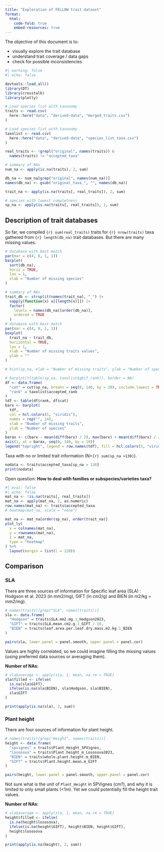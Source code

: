 ```yaml
---
title: "Exploration of FELLOW trait dataset"
format:
  html:
    code-fold: true
    embed-resources: true
---
```



The objective of this document is to:  

- visually explore the trait database  
- understand trait coverage / data gaps
- check for possible inconsistencies  


```r
#| warning: false
#| echo: false

devtools::load_all()
library(DT)
library(crosstalk)
library(plotly)

# Load species list with taxonomy
traits <- read.csv(
  here::here("data", "derived-data", "merged_traits.csv")
)

# Load species list with taxonomy
taxolist <- read.csv(
  here::here("data", "derived-data", "species_list_taxo.csv")
)

real_traits <- !grepl("original", names(traits)) &
  names(traits) != "accepted_taxa"

# summary of NAs
num_na <- apply(is.na(traits), 2, sum)

db_na <- num_na[grep("original", names(num_na))]
names(db_na) <- gsub("original_taxa_", "", names(db_na))

trait_na <- apply(is.na(traits[, real_traits]), 2, sum)

# species with lowest completness
sp_na <- apply(is.na(traits[, real_traits]), 1, sum)
```


## Description of trait databases

So far, we compiled `{r} sum(real_traits)` traits for `{r} nrow(traits)` taxa gathered from `{r} length(db_na)` trait databases. But there are many missing values.

```r
# database with best match
par(mar = c(4, 8, 1, 1))
barplot(
  sort(db_na),
  horiz = TRUE,
  las = 1,
  xlab = "Number of missing species"
)
```



```r
# summary of NAs
trait_db <- strsplit(names(trait_na), "_") |>
  sapply(function(x) x[[length(x)]]) |>
  factor(
    levels = names(db_na)[order(db_na)],
    ordered = TRUE
  )
# database with best match
par(mar = c(4, 8, 1, 1))
boxplot(
  trait_na ~ trait_db,
  horizontal = TRUE,
  las = 1,
  xlab = "Number of missing traits values",
  ylab = ""
)
```


```r
# hist(sp_na, xlab = "Number of missing traits", ylab = "Number of species")

# barplot(t(table(sp_na, taxolist$gbif_rank)), border = NA)
df <- data.frame(
  "cat" = cut(sp_na, breaks = seq(0, 140, by = 10), include.lowest = TRUE),
  "rank" = taxolist$accepted_rank
)
tdf <- table(df$rank, df$cat)
barx <- barplot(
  tdf,
  col = hcl.colors(5, "viridis"),
  names = rep("", 14),
  xlab = "Number of missing traits",
  ylab = "Number of species"
)
barax <- c(barx - mean(diff(barx) / 2), max(barx) + mean(diff(barx) / 2))
axis(1, at = barax, seq(0, 140, by = 10))
legend("topright", legend = row.names(tdf), fill = hcl.colors(5, "viridis"))
```


Taxa with no or limited trait information (N=`{r} sum(sp_na >130)`).
```r
nodata <- traits$accepted_taxa[sp_na > 130]
print(nodata)
```

Open question:
**How to deal with families or subspecies/varieties taxa?**




```r
#| eval: false
#| echo: false
mat_na <- !is.na(traits[, real_traits])
mat_na <- apply(mat_na, 2, as.numeric)
row.names(mat_na) <- traits$accepted_taxa
# heatmap(mat_na, scale = "none")

mat_na <- mat_na[order(sp_na), order(trait_na)]
plot_ly(
  x = colnames(mat_na),
  y = rownames(mat_na),
  z = mat_na,
  type = "heatmap"
) %>%
  layout(margin = list(l = 120))
```


## Comparison

### SLA
There are three sources of information for Specific leaf area (SLA) : Hodgson et al. 2023 (in mm2/mg), GIFT (in cm2/g) and BIEN (in m2/kg = mm2/mg).

```r
# names(traits)[grep("SLA", names(traits))]
sla <- data.frame(
  "Hodgson" = traits$SLA.mm2.mg.1_Hodgson2023,
  "GIFT" = traits$SLA.mean.cm2.g.1_GIFT / 10,
  "BIEN" = traits$leaf.area.per.leaf.dry.mass.m2.kg.1_BIEN
)

pairs(sla, lower.panel = panel.smooth, upper.panel = panel.cor)
```

Values are highly correlated, so we could imagine filling the missing values (using preferred data sources or averaging them).  

**Number of NAs:**  
```r
# sla$average <- apply(sla, 1, mean, na.rm = TRUE)
sla$filled <- ifelse(
  is.na(sla$GIFT),
  ifelse(is.na(sla$BIEN), sla$Hodgson, sla$BIEN),
  sla$GIFT
)

print(apply(is.na(sla), 2, sum))
```

### Plant height
There are four sources of information for plant height.

```r
# names(traits)[grep("Height", names(traits))]
height <- data.frame(
  "spvignes" = traits$Plant_Height_SPVignes,
  "lososova" = traits$Plant.height_m_Lososova2023,
  "BIEN" = traits$whole.plant.height.m_BIEN,
  "GIFT" = traits$Plant.height.mean.m_GIFT
)

pairs(height, lower.panel = panel.smooth, upper.panel = panel.cor)
```

Not sure what is the unit of `Plant_Height` in SPVignes (cm?), and why it is limited to only small plants (<1m). Yet we could potentially fill the height trait values.  


**Number of NAs:**  
```r
# sla$average <- apply(sla, 1, mean, na.rm = TRUE)
height$filled <- ifelse(
  is.na(height$lososova),
  ifelse(is.na(height$GIFT), height$BIEN, height$GIFT),
  height$lososova
)

print(apply(is.na(height), 2, sum))
```